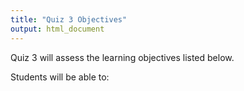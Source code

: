 ```yaml
---
title: "Quiz 3 Objectives"
output: html_document
---
```


Quiz 3 will assess the learning objectives listed below.

Students will be able to:
